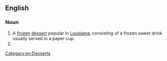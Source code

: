 ==English==
{{wikipedia}}

===Noun===
{{en-noun}}

# A [[frozen]] [[dessert]] popular in [[Louisiana]], consisting of a frozen sweet drink usually served in a paper cup.
# {{misspelling of|en|huckaback}}

[[Category:en:Desserts]]